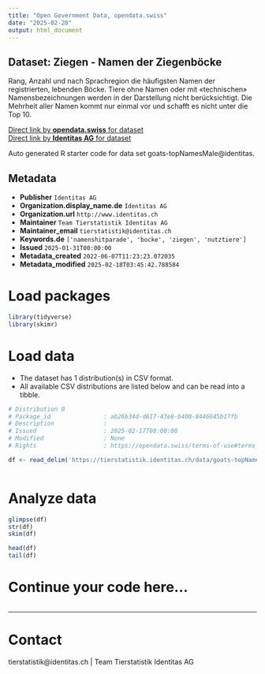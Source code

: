```yaml
---
title: "Open Government Data, opendata.swiss"
date: "2025-02-20"
output: html_document
---
```


## Dataset: Ziegen - Namen der Ziegenböcke

Rang, Anzahl und nach Sprachregion die häufigsten Namen der registrierten, lebenden Böcke. Tiere ohne Namen oder mit «technischen» Namensbezeichnungen werden in der Darstellung nicht berücksichtigt. Die Mehrheit aller Namen kommt nur einmal vor und schafft es nicht unter die Top 10.

[Direct link by **opendata.swiss** for dataset](https://opendata.swiss/de/dataset/ziegen-namen-der-ziegenbocke)<br>
[Direct link by **Identitas AG** for dataset](https://tierstatistik.identitas.ch/)

Auto generated R starter code for data set goats-topNamesMale@identitas.

## Metadata

- **Publisher** `Identitas AG`
- **Organization.display_name.de** `Identitas AG`
- **Organization.url** `http://www.identitas.ch`
- **Maintainer** `Team Tierstatistik Identitas AG`
- **Maintainer_email** `tierstatistik@identitas.ch`
- **Keywords.de** `['namenshitparade', 'bocke', 'ziegen', 'nutztiere']`
- **Issued** `2025-01-31T00:00:00`
- **Metadata_created** `2022-06-07T11:23:23.072035`
- **Metadata_modified** `2025-02-18T03:45:42.788584`


# Load packages

```r

library(tidyverse)
library(skimr)

```

# Load data

-   The dataset has 1 distribution(s) in CSV format.
-   All available CSV distributions are listed below and can be read into a tibble.

```r

# Distribution 0
# Package_id               : ab26b34d-d617-43e8-b400-8446645b17fb
# Description              : 
# Issued                   : 2025-02-17T00:00:00
# Modified                 : None
# Rights                   : https://opendata.swiss/terms-of-use#terms_by

df <- read_delim('https://tierstatistik.identitas.ch/data/goats-topNamesMale.csv')



```

# Analyze data

```r

glimpse(df)
str(df)
skim(df)

head(df)
tail(df)

```

# Continue your code here...

```r

```

------------------------------------------------------------------------

# Contact

tierstatistik@identitas.ch | Team Tierstatistik Identitas AG
